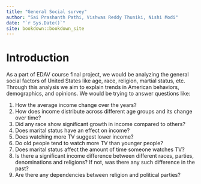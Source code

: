 ```yaml
--- 
title: "General Social survey"
author: "Sai Prashanth Pathi, Vishwas Reddy Thuniki, Nishi Modi"
date: "`r Sys.Date()`"
site: bookdown::bookdown_site
---
```


# Introduction

As a part of EDAV course final project, we would be analyzing the general social factors of United States like age, race, religion, martial status, etc. Through this analysis we aim to explain trends in American behaviors, demographics, and opinions. We would be trying to answer questions like:

1) How the average income change over the years?
2) How does income distribute across different age groups and its change over time?
3) Did any race show significant growth in income compared to others?
4) Does marital status have an effect on income?
5) Does watching more TV suggest lower income?
6) Do old people tend to watch more TV than younger people?
7) Does marital status affect the amount of time someone watches TV?
8) Is there a significant income difference between different races, parties, denominations
and religions? If not, was there any such difference in the past?
9) Are there any dependencies between religion and political parties?
